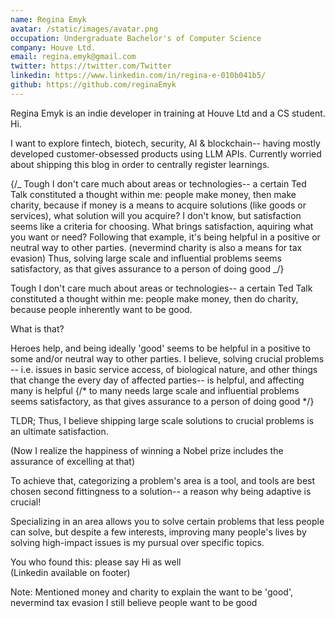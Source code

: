 ```yaml
---
name: Regina Emyk
avatar: /static/images/avatar.png
occupation: Undergraduate Bachelor's of Computer Science
company: Houve Ltd.
email: regina.emyk@gmail.com
twitter: https://twitter.com/Twitter
linkedin: https://www.linkedin.com/in/regina-e-010b041b5/
github: https://github.com/reginaEmyk
---
```


Regina Emyk is an indie developer in training at Houve Ltd and a CS student. Hi.

I want to explore fintech, biotech, security, AI & blockchain-- having mostly developed customer-obsessed products using LLM APIs.
Currently worried about shipping this blog in order to centrally register learnings.

{/_ Tough I don't care much about areas or technologies-- a certain Ted Talk constituted a thought within me: people make money, then make charity, because if money is a means to acquire solutions (like goods or services), what solution will you acquire?
I don't know, but satisfaction seems like a criteria for choosing. What brings satisfaction, aquiring what you want or need? Following that example, it's being helpful in a positive or neutral way to other parties. (nevermind charity is also a means for tax evasion)
Thus, solving large scale and influential problems seems satisfactory, as that gives assurance to a person of doing good _/}

Tough I don't care much about areas or technologies-- a certain Ted Talk constituted a thought within me: people make money, then do charity, because people inherently want to be good.

What is that?

Heroes help, and being ideally 'good' seems to be helpful in a positive to some and/or neutral way to other parties.
I believe, solving crucial problems -- i.e. issues in basic service access, of biological nature, and other things that change the every day of affected parties-- is helpful, and affecting many is helpful {/* to many needs large scale and influential problems seems satisfactory, as that gives assurance to a person of doing good */}

TLDR; Thus, I believe shipping large scale solutions to crucial problems is an ultimate satisfaction.

(Now I realize the happiness of winning a Nobel prize includes the assurance of excelling at that)

To achieve that, categorizing a problem's area is a tool, and tools are best chosen second fittingness to a solution-- a reason why being adaptive is crucial!

Specializing in an area allows you to solve certain problems that less people can solve, but despite a few interests, improving many people's lives by solving high-impact issues is my pursual over specific topics.

You who found this: please say Hi as well  
(Linkedin available on footer)

Note: Mentioned money and charity to explain the want to be 'good', nevermind tax evasion I still believe people want to be good

